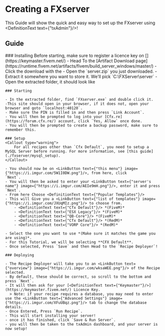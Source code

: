 
# Creating a FXserver

This Guide will show the quick and easy way to set up the FXserver using <DefinitionText text={"txAdmin"}/>!

## Guide
<Steps>
    ### Installing
    <Callout type="info">
        Before starting, make sure to register a licence key on [<DefinitionText text={"Keymaster"}/>](https://keymaster.fivem.net/)
    </Callout>
    - Head To the [Artifact Download page](https://runtime.fivem.net/artifacts/fivem/build_server_windows/master/)
    - Click the download with the <LinkButton text={"highest number"} image={"https://i.imgur.com/OMcCVIW.png"}/>
    - Open the `server.zip` you just downloaded.
    - Extract it somewhere you want to store it. We'll pick `C:\FXServer\server`
    - Open the extracted folder, it should look like <LinkButton text={"this"} image={"https://i.imgur.com/GSBYUdz.png"}/>

    ### Starting

    - In the extracted folder, find `FXserver.exe` and double click it.
    -This site should open in your browser, if it does not, open your browser and goto `localhost:40120`.
    - Make sure the PIN is filled in and then press `Link Account`.
    - You will then be prompted to log into your [Cfx.re](https://forum.cfx.re/) account, click `Yes, Allow` once done.
    - You will then be prompted to create a backup password, make sure to remember this.

    ### Setup
    <Callout type="warning">
        For all recipes other than `Cfx Default`, you need to setup a MySQL Server before running. For more information, see [this guide](./fxserver/mysql_setup).
    </Callout>

    - You should now be on <LinkButton text={"this menu"} image={"https://i.imgur.com/5W1I0DW.png"}/>, from here, click
    `Next`.
    - You will then be asked to enter your <LinkButton text={"server's name"} image={"https://i.imgur.com/AEIe9mH.png"}/>, enter it and press `Next`.
    - From here Choose <DefinitionText text={"Popular Templates"}/>
    - This will Give you a <LinkButton text={"list of templates"} image={"https://i.imgur.com/JXUqMIz.png"}/> to choose from.
        - <DefinitionText text={"Cfx Default"}/> *(FiveM)*
        - <DefinitionText text={"ESX Legacy"}/> *(FiveM)*
        - <DefinitionText text={"QB-Core"}/> *(FiveM)*
        - <DefinitionText text={"Cfx Default"}/> *(RedM)*
        - <DefinitionText text={"VORP Core"}/> *(RedM)*

    - Select the one you want to use *(Make sure it matches the game you are using)*.
    - For this Tutorial, we will be selecting **CFX Default**.
    - Once selected, Press `Save` and then Head to the `Recipe Deployer`!

    ### Deploying

    - The Recipe Deployer will take you to an <LinkButton text={"overview"} image={"https://i.imgur.com/wksaWEE.png"}/> of the Recipe selected.
    - By default, these should be correct, so scroll to the bottom and press `Next`.
    - It will then ask for your [<DefinitionText text={"Keymaster"}/>](https://keymaster.fivem.net/) Licence Key.
      > Note: if your recipe requires a database, you may need to enter use the <LinkButton text={"Advanced Settings"} image={"https://i.imgur.com/XFuUBqz.png"}/> tab to change the database details.
    - Once Entered, Press `Run Recipe`.
    - This will start installing your server!
    - once it has finished, click `Save & Run Server`.
    - you will then be taken to the txAdmin dashboard, and your server is now setup!
</Steps>